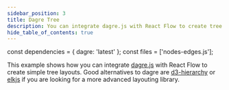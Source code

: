 ```yaml
---
sidebar_position: 3
title: Dagre Tree
description: You can integrate dagre.js with React Flow to create tree layouts. A good alternative to dagre is elkjs if you are looking for a more advanced layouting library.
hide_table_of_contents: true
---
```


const dependencies = { dagre: 'latest' };
const files = ['nodes-edges.js'];

This example shows how you can integrate [dagre.js](https://github.com/dagrejs/dagre) with React Flow to create simple tree layouts. Good alternatives to dagre are [d3-hierarchy](https://github.com/d3/d3-hierarchy) or [elkjs](https://github.com/kieler/elkjs) if you are looking for a more advanced layouting library.

<CodeViewer
  codePath="example-flows/DagreTree"
  additionalFiles={files}
  dependencies={dependencies}
/>
